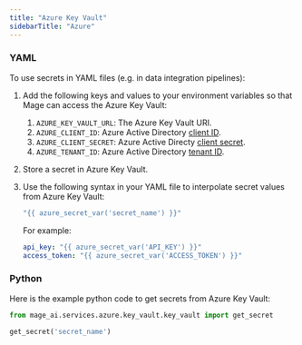 ```yaml
---
title: "Azure Key Vault"
sidebarTitle: "Azure"
---
```


### YAML
To use secrets in YAML files (e.g. in data integration pipelines):

1. Add the following keys and values to your environment variables so that
Mage can access the Azure Key Vault:
    1. `AZURE_KEY_VAULT_URL`: The Azure Key Vault URI.
    1. `AZURE_CLIENT_ID`: Azure Active Directory [client ID](https://learn.microsoft.com/en-us/azure/active-directory/develop/msal-client-application-configuration#client-id).
    1. `AZURE_CLIENT_SECRET`: Azure Active Directy [client secret](https://learn.microsoft.com/en-us/azure/active-directory/develop/quickstart-register-app#add-a-client-secret).
    1. `AZURE_TENANT_ID`: Azure Active Directory [tenant ID](https://learn.microsoft.com/en-us/azure/azure-portal/get-subscription-tenant-id#find-your-azure-ad-tenant).
1. Store a secret in Azure Key Vault.
1. Use the following syntax in your YAML file to interpolate secret values from Azure Key Vault:
    ```yaml
    "{{ azure_secret_var('secret_name') }}"
    ```

    For example:
    ```yaml
    api_key: "{{ azure_secret_var('API_KEY') }}"
    access_token: "{{ azure_secret_var('ACCESS_TOKEN') }}"
    ```

### Python
Here is the example python code to get secrets from Azure Key Vault:

```python
from mage_ai.services.azure.key_vault.key_vault import get_secret

get_secret('secret_name')
```
